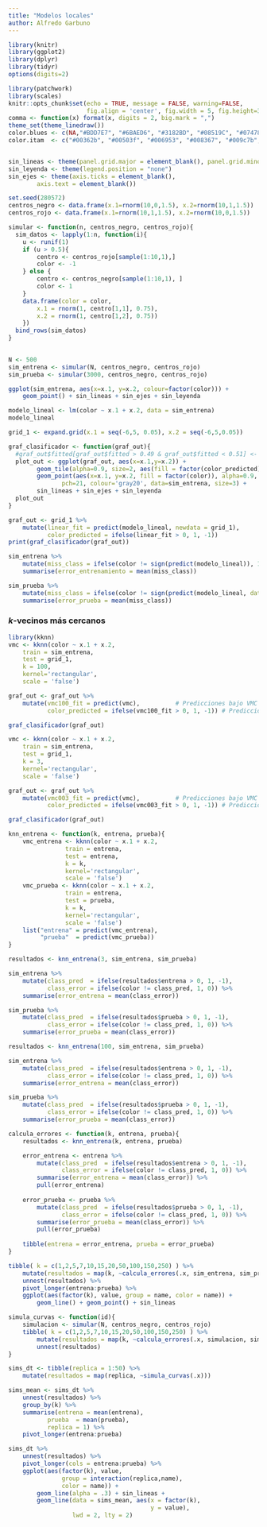 ```yaml
---
title: "Modelos locales"
author: Alfredo Garbuno
---
```




```r
library(knitr)
library(ggplot2)
library(dplyr)
library(tidyr)
options(digits=2)

library(patchwork)
library(scales)
knitr::opts_chunk$set(echo = TRUE, message = FALSE, warning=FALSE, 
                      fig.align = 'center', fig.width = 5, fig.height=3, cache = TRUE)
comma <- function(x) format(x, digits = 2, big.mark = ",")
theme_set(theme_linedraw())
color.blues <- c(NA,"#BDD7E7", "#6BAED6", "#3182BD", "#08519C", "#074789", "#063e77", "#053464")
color.itam  <- c("#00362b", "#00503f", "#006953", "#008367", "#009c7b", "#00b68f")


sin_lineas <- theme(panel.grid.major = element_blank(), panel.grid.minor = element_blank())
sin_leyenda <- theme(legend.position = "none")
sin_ejes <- theme(axis.ticks = element_blank(), 
        axis.text = element_blank())
```


```r
set.seed(280572)
centros_negro <- data.frame(x.1=rnorm(10,0,1.5), x.2=rnorm(10,1,1.5))
centros_rojo <- data.frame(x.1=rnorm(10,1,1.5), x.2=rnorm(10,0,1.5))

simular <- function(n, centros_negro, centros_rojo){
  sim_datos <- lapply(1:n, function(i){
  	u <- runif(1)
  	if (u > 0.5){
  		centro <- centros_rojo[sample(1:10,1),]
  		color <- -1
  	} else {
  		centro <- centros_negro[sample(1:10,1), ]		
  		color <- 1
  	}
  	data.frame(color = color, 
  		x.1 = rnorm(1, centro[1,1], 0.75), 
  		x.2 = rnorm(1, centro[1,2], 0.75))
  	})
  bind_rows(sim_datos)
}
  

```


```r
N <- 500
sim_entrena <- simular(N, centros_negro, centros_rojo)
sim_prueba <- simular(3000, centros_negro, centros_rojo)

ggplot(sim_entrena, aes(x=x.1, y=x.2, colour=factor(color))) + 
    geom_point() + sin_lineas + sin_ejes + sin_leyenda
```


```r
modelo_lineal <- lm(color ~ x.1 + x.2, data = sim_entrena)
modelo_lineal
```

```r
grid_1 <- expand.grid(x.1 = seq(-6,5, 0.05), x.2 = seq(-6,5,0.05))

graf_clasificador <- function(graf_out){
  #graf_out$fitted[graf_out$fitted > 0.49 & graf_out$fitted < 0.51] <- NA
  plot_out <- ggplot(graf_out, aes(x=x.1,y=x.2)) + 
	    geom_tile(alpha=0.9, size=2, aes(fill = factor(color_predicted))) + 
	    geom_point(aes(x=x.1, y=x.2, fill = factor(color)), alpha=0.9,
	           pch=21, colour='gray20', data=sim_entrena, size=3) + 
        sin_lineas + sin_ejes + sin_leyenda
  plot_out
}

```


```r

graf_out <- grid_1 %>% 
    mutate(linear_fit = predict(modelo_lineal, newdata = grid_1), 
           color_predicted = ifelse(linear_fit > 0, 1, -1))
print(graf_clasificador(graf_out))

```

```r
sim_entrena %>% 
    mutate(miss_class = ifelse(color != sign(predict(modelo_lineal)), 1, 0)) %>% 
    summarise(error_entrenamiento = mean(miss_class))

sim_prueba %>% 
    mutate(miss_class = ifelse(color != sign(predict(modelo_lineal, data = sim_prueba)), 1, 0)) %>% 
    summarise(error_prueba = mean(miss_class))
```

### $k$-vecinos más cercanos

```r
library(kknn)
vmc <- kknn(color ~ x.1 + x.2, 
	train = sim_entrena, 
	test = grid_1, 
	k = 100, 
	kernel='rectangular', 
	scale = 'false')
```


```r
graf_out <- graf_out %>% 
    mutate(vmc100_fit = predict(vmc),          # Predicciones bajo VMC
           color_predicted = ifelse(vmc100_fit > 0, 1, -1)) # Predicciones binarias

graf_clasificador(graf_out)
```
```r

vmc <- kknn(color ~ x.1 + x.2, 
	train = sim_entrena, 
	test = grid_1, 
	k = 3, 
	kernel='rectangular', 
	scale = 'false')

graf_out <- graf_out %>% 
    mutate(vmc003_fit = predict(vmc),          # Predicciones bajo VMC
           color_predicted = ifelse(vmc003_fit > 0, 1, -1)) # Predicciones binarias

graf_clasificador(graf_out)
```

```r
knn_entrena <- function(k, entrena, prueba){
    vmc_entrena <- kknn(color ~ x.1 + x.2, 
            	train = entrena, 
            	test = entrena, 
            	k = k, 
            	kernel='rectangular', 
            	scale = 'false')
    vmc_prueba <- kknn(color ~ x.1 + x.2, 
            	train = entrena, 
            	test = prueba, 
            	k = k, 
            	kernel='rectangular', 
            	scale = 'false')
    list("entrena" = predict(vmc_entrena), 
         "prueba"  = predict(vmc_prueba))
}

```
```r
resultados <- knn_entrena(3, sim_entrena, sim_prueba)

sim_entrena %>% 
    mutate(class_pred  = ifelse(resultados$entrena > 0, 1, -1), 
           class_error = ifelse(color != class_pred, 1, 0)) %>% 
    summarise(error_entrena = mean(class_error))

sim_prueba %>% 
    mutate(class_pred  = ifelse(resultados$prueba > 0, 1, -1), 
           class_error = ifelse(color != class_pred, 1, 0)) %>% 
    summarise(error_prueba = mean(class_error))
```

```r
resultados <- knn_entrena(100, sim_entrena, sim_prueba)

sim_entrena %>% 
    mutate(class_pred  = ifelse(resultados$entrena > 0, 1, -1), 
           class_error = ifelse(color != class_pred, 1, 0)) %>% 
    summarise(error_entrena = mean(class_error))

sim_prueba %>% 
    mutate(class_pred  = ifelse(resultados$prueba > 0, 1, -1), 
           class_error = ifelse(color != class_pred, 1, 0)) %>% 
    summarise(error_prueba = mean(class_error))
```

```r

calcula_errores <- function(k, entrena, prueba){
    resultados <- knn_entrena(k, entrena, prueba)

    error_entrena <- entrena %>% 
        mutate(class_pred  = ifelse(resultados$entrena > 0, 1, -1), 
               class_error = ifelse(color != class_pred, 1, 0)) %>% 
        summarise(error_entrena = mean(class_error)) %>% 
        pull(error_entrena)
    
    error_prueba <- prueba %>% 
        mutate(class_pred  = ifelse(resultados$prueba > 0, 1, -1), 
               class_error = ifelse(color != class_pred, 1, 0)) %>% 
        summarise(error_prueba = mean(class_error)) %>% 
        pull(error_prueba)
    
    tibble(entrena = error_entrena, prueba = error_prueba)
}

```

```r

tibble( k = c(1,2,5,7,10,15,20,50,100,150,250) ) %>% 
    mutate(resultados = map(k, ~calcula_errores(.x, sim_entrena, sim_prueba))) %>% 
    unnest(resultados) %>% 
    pivot_longer(entrena:prueba) %>% 
    ggplot(aes(factor(k), value, group = name, color = name)) + 
        geom_line() + geom_point() + sin_lineas

```

```r

simula_curvas <- function(id){
    simulacion <- simular(N, centros_negro, centros_rojo)
    tibble( k = c(1,2,5,7,10,15,20,50,100,150,250) ) %>% 
        mutate(resultados = map(k, ~calcula_errores(.x, simulacion, sim_prueba))) %>% 
        unnest(resultados)
}

sims_dt <- tibble(replica = 1:50) %>% 
    mutate(resultados = map(replica, ~simula_curvas(.x)))

sims_mean <- sims_dt %>% 
    unnest(resultados) %>% 
    group_by(k) %>% 
    summarise(entrena = mean(entrena), 
           prueba  = mean(prueba), 
           replica = 1) %>% 
    pivot_longer(entrena:prueba)

sims_dt %>% 
    unnest(resultados) %>% 
    pivot_longer(cols = entrena:prueba) %>% 
    ggplot(aes(factor(k), value, 
               group = interaction(replica,name), 
               color = name)) + 
        geom_line(alpha = .3) + sin_lineas + 
        geom_line(data = sims_mean, aes(x = factor(k), 
                                        y = value), 
                  lwd = 2, lty = 2)

```

